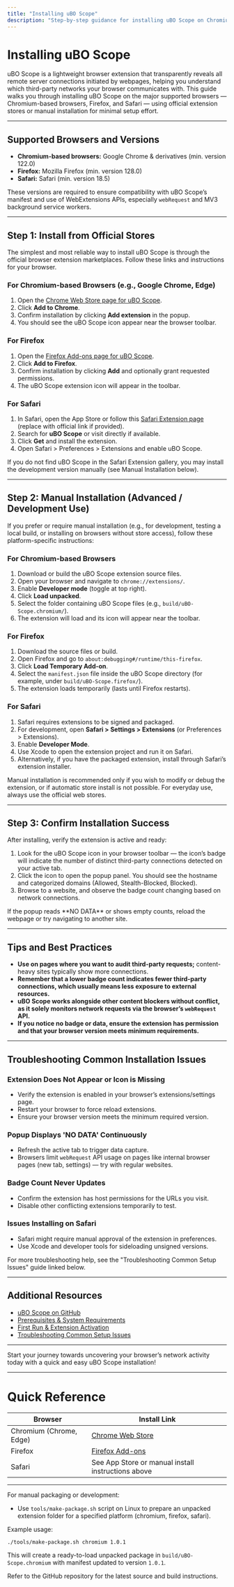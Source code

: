 ```yaml
---
title: "Installing uBO Scope"
description: "Step-by-step guidance for installing uBO Scope on Chromium, Firefox, and Safari browsers. Includes direct links to official extension pages and manual installation tips for each platform, so users can get started with minimal effort."
---
```


# Installing uBO Scope

uBO Scope is a lightweight browser extension that transparently reveals all remote server connections initiated by webpages, helping you understand which third-party networks your browser communicates with. This guide walks you through installing uBO Scope on the major supported browsers — Chromium-based browsers, Firefox, and Safari — using official extension stores or manual installation for minimal setup effort.

---

## Supported Browsers and Versions

- **Chromium-based browsers:** Google Chrome & derivatives (min. version 122.0)
- **Firefox:** Mozilla Firefox (min. version 128.0)
- **Safari:** Safari (min. version 18.5)

These versions are required to ensure compatibility with uBO Scope’s manifest and use of WebExtensions APIs, especially `webRequest` and MV3 background service workers.

---

## Step 1: Install from Official Stores

The simplest and most reliable way to install uBO Scope is through the official browser extension marketplaces. Follow these links and instructions for your browser.

### For Chromium-based Browsers (e.g., Google Chrome, Edge)

1. Open the [Chrome Web Store page for uBO Scope](https://chromewebstore.google.com/detail/ubo-scope/bbdpgcaljkaaigfcomhidmneffjjjfgp).
2. Click **Add to Chrome**.
3. Confirm installation by clicking **Add extension** in the popup.
4. You should see the uBO Scope icon appear near the browser toolbar.

### For Firefox

1. Open the [Firefox Add-ons page for uBO Scope](https://addons.mozilla.org/firefox/addon/ubo-scope/).
2. Click **Add to Firefox**.
3. Confirm installation by clicking **Add** and optionally grant requested permissions.
4. The uBO Scope extension icon will appear in the toolbar.

### For Safari

1. In Safari, open the App Store or follow this [Safari Extension page](https://apps.apple.com/app/idyour-app-id-here) (replace with official link if provided).
2. Search for **uBO Scope** or visit directly if available.
3. Click **Get** and install the extension.
4. Open Safari > Preferences > Extensions and enable uBO Scope.

<Note>
If you do not find uBO Scope in the Safari Extension gallery, you may install the development version manually (see Manual Installation below).
</Note>

---

## Step 2: Manual Installation (Advanced / Development Use)

If you prefer or require manual installation (e.g., for development, testing a local build, or installing on browsers without store access), follow these platform-specific instructions:

### For Chromium-based Browsers

1. Download or build the uBO Scope extension source files.
2. Open your browser and navigate to `chrome://extensions/`.
3. Enable **Developer mode** (toggle at top right).
4. Click **Load unpacked**.
5. Select the folder containing uBO Scope files (e.g., `build/uBO-Scope.chromium/`).
6. The extension will load and its icon will appear near the toolbar.

### For Firefox

1. Download the source files or build.
2. Open Firefox and go to `about:debugging#/runtime/this-firefox`.
3. Click **Load Temporary Add-on**.
4. Select the `manifest.json` file inside the uBO Scope directory (for example, under `build/uBO-Scope.firefox/`).
5. The extension loads temporarily (lasts until Firefox restarts).

### For Safari

1. Safari requires extensions to be signed and packaged.
2. For development, open **Safari > Settings > Extensions** (or Preferences > Extensions).
3. Enable **Developer Mode**.
4. Use Xcode to open the extension project and run it on Safari.
5. Alternatively, if you have the packaged extension, install through Safari’s extension installer.

<Tip>
Manual installation is recommended only if you wish to modify or debug the extension, or if automatic store install is not possible. For everyday use, always use the official web stores.
</Tip>

---

## Step 3: Confirm Installation Success

After installing, verify the extension is active and ready:

1. Look for the uBO Scope icon in your browser toolbar — the icon’s badge will indicate the number of distinct third-party connections detected on your active tab.
2. Click the icon to open the popup panel. You should see the hostname and categorized domains (Allowed, Stealth-Blocked, Blocked).
3. Browse to a website, and observe the badge count changing based on network connections.

<Check>
If the popup reads **NO DATA** or shows empty counts, reload the webpage or try navigating to another site.
</Check>

---

## Tips and Best Practices

- **Use on pages where you want to audit third-party requests;** content-heavy sites typically show more connections.
- **Remember that a lower badge count indicates fewer third-party connections, which usually means less exposure to external resources.**
- **uBO Scope works alongside other content blockers without conflict, as it solely monitors network requests via the browser’s `webRequest` API.**
- **If you notice no badge or data, ensure the extension has permission and that your browser version meets minimum requirements.**

---

## Troubleshooting Common Installation Issues

### Extension Does Not Appear or Icon is Missing

- Verify the extension is enabled in your browser’s extensions/settings page.
- Restart your browser to force reload extensions.
- Ensure your browser version meets the minimum required version.

### Popup Displays 'NO DATA' Continuously

- Refresh the active tab to trigger data capture.
- Browsers limit `webRequest` API usage on pages like internal browser pages (new tab, settings) — try with regular websites.

### Badge Count Never Updates

- Confirm the extension has host permissions for the URLs you visit.
- Disable other conflicting extensions temporarily to test.

### Issues Installing on Safari

- Safari might require manual approval of the extension in preferences.
- Use Xcode and developer tools for sideloading unsigned versions.

<Info>
For more troubleshooting help, see the "Troubleshooting Common Setup Issues" guide linked below.
</Info>

---

## Additional Resources

- [uBO Scope on GitHub](https://github.com/gorhill/uBO-Scope)
- [Prerequisites & System Requirements](https://docs.example.com/getting-started/installation-overview/prerequisites-system-requirements)
- [First Run & Extension Activation](https://docs.example.com/getting-started/installation-overview/first-run-extension-activation)
- [Troubleshooting Common Setup Issues](https://docs.example.com/getting-started/initial-usage-validation/common-setup-issues)

---

Start your journey towards uncovering your browser’s network activity today with a quick and easy uBO Scope installation!


---

# Quick Reference

| Browser | Install Link |
|---------|--------------|
| Chromium (Chrome, Edge) | [Chrome Web Store](https://chromewebstore.google.com/detail/ubo-scope/bbdpgcaljkaaigfcomhidmneffjjjfgp) |
| Firefox | [Firefox Add-ons](https://addons.mozilla.org/firefox/addon/ubo-scope/) |
| Safari | See App Store or manual install instructions above |


---

For manual packaging or development:

- Use `tools/make-package.sh` script on Linux to prepare an unpacked extension folder for a specified platform (chromium, firefox, safari).

Example usage:
```bash
./tools/make-package.sh chromium 1.0.1
```

This will create a ready-to-load unpacked package in `build/uBO-Scope.chromium` with manifest updated to version `1.0.1`.

Refer to the GitHub repository for the latest source and build instructions.

